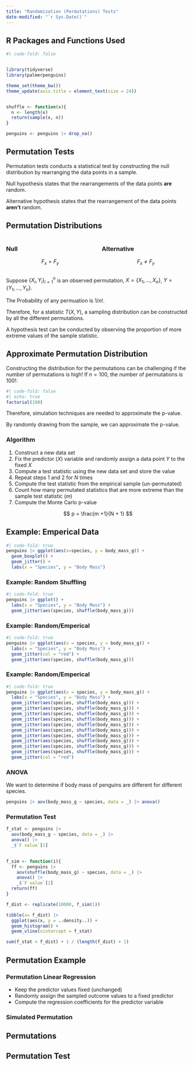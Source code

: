 ```yaml
---
title: "Randomization (Permutations) Tests"
date-modified: "`r Sys.Date()`"
---
```



## R Packages and Functions Used

```r
#| code-fold: false


library(tidyverse)
library(palmerpenguins)

theme_set(theme_bw())
theme_update(axis.title = element_text(size = 24))


shuffle <- function(x){
  n <- length(x)
  return(sample(x, n))
}

penguins <- penguins |> drop_na() 

```


## Permutation Tests

Permutation tests conducts a statistical test by constructing the null distribution by rearranging the data points in a sample. 

Null hypothesis states that the rearrangements of the data points **are** random.

Alternative hypothesis states that the rearrangement of the data points **aren't** random.

## Permutation Distributions

:::: {.columns}

::: {.column width="50%"}
### Null 

$$
F_x = F_y
$$

:::

::: {.column width="50%"}
### Alternative 

$$
F_x \neq F_y
$$

:::

::::

Suppose $\{X_i, Y_i\}^n_{i=1}$ is an observed permutation, $X = \{X_1, \ldots, X_n\}$, $Y = \{Y_1, \ldots, Y_n\}$.

The Probability of any permuation is $1/n!$.

Therefore, for a statistic $T(X,Y)$, a sampling distribution can be constructed by all the different permutations.

A hypothesis test can be conducted by observing the proportion of more extreme values of the sample statistic.

## Approximate Permutation Distribution

Constructing the distribution for the permutations can be challenging if the number of permutations is high! If $n=100$, the number of permutations is $100!$:

```r
#| code-fold: false
#| echo: true
factorial(100)
```

Therefore, simulation techniques are needed to approximate the p-value. 

By randomly drawing from the sample, we can approximate the p-value.


### Algorithm

1.    Construct a new data set
  1.    Fix the predictor ($X$) variable and randomly assign a data point $Y$ to the fixed $X$
2.    Compute a test statistic using the new data set and store the value
3.    Repeat steps 1 and 2 for $N$ times
4.    Compute the test statistic from the empirical sample (un-permutated)
5.    Count how many permutated statistics that are more extreme than the sample test statistic ($m$)
6.    Compute the Monte Carlo p-value

$$
p = \frac{m +1}{N + 1}
$$

## Example: Emperical Data

```r
#| code-fold: true
penguins |> ggplot(aes(x=species, y = body_mass_g)) +
  geom_boxplot() +
  geom_jitter() +
  labs(x = "Species", y = "Body Mass")

```

### Example: Random Shuffling 

```r
#| code-fold: true
penguins |> ggplot() +
  labs(x = "Species", y = "Body Mass") + 
  geom_jitter(aes(species, shuffle(body_mass_g)))

```

### Example: Random/Emperical 

```r
#| code-fold: true
penguins |> ggplot(aes(x = species, y = body_mass_g)) +
  labs(x = "Species", y = "Body Mass") + 
  geom_jitter(col = "red") +
  geom_jitter(aes(species, shuffle(body_mass_g)))

```

### Example: Random/Emperical 

```r
#| code-fold: true
penguins |> ggplot(aes(x = species, y = body_mass_g)) +
  labs(x = "Species", y = "Body Mass") + 
  geom_jitter(aes(species, shuffle(body_mass_g))) +
  geom_jitter(aes(species, shuffle(body_mass_g))) +
  geom_jitter(aes(species, shuffle(body_mass_g))) +
  geom_jitter(aes(species, shuffle(body_mass_g))) +
  geom_jitter(aes(species, shuffle(body_mass_g))) +
  geom_jitter(aes(species, shuffle(body_mass_g))) +
  geom_jitter(aes(species, shuffle(body_mass_g))) +
  geom_jitter(aes(species, shuffle(body_mass_g))) +
  geom_jitter(aes(species, shuffle(body_mass_g))) +
  geom_jitter(aes(species, shuffle(body_mass_g))) +
  geom_jitter(col = "red") 
```

### ANOVA

We want to determine if body mass of penguins are different for different species.

```r
penguins |> aov(body_mass_g ~ species, data = _) |> anova()
```

### Permutation Test

```r
f_stat <- penguins |> 
  aov(body_mass_g ~ species, data = _) |> 
  anova() |> 
  _$`F value`[1]
  

f_sim <- function(i){
  ff <- penguins |> 
    aov(shuffle(body_mass_g) ~ species, data = _) |> 
    anova() |> 
    _$`F value`[1]
  return(ff)
}

f_dist <- replicate(10000, f_sim(1))

tibble(x= f_dist) |> 
  ggplot(aes(x, y = ..density..)) +
  geom_histogram() +
  geom_vline(xintercept = f_stat)

sum(f_stat < f_dist) + 1 / (length(f_dist) + 1)

```


## Permutation Example


### Permutation Linear Regression

-   Keep the predictor values fixed (unchanged)
-   Randomly assign the sampled outcome values to a fixed predictor
-   Compute the regression coefficients for the predictor variable

### Simulated Permutation


## Permutations


## Permutation Test

